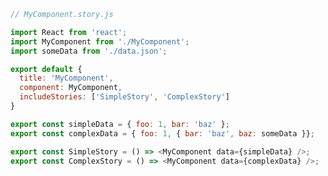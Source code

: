 ```js
// MyComponent.story.js

import React from 'react';
import MyComponent from './MyComponent';
import someData from './data.json';

export default {
  title: 'MyComponent',
  component: MyComponent,
  includeStories: ['SimpleStory', 'ComplexStory']
}

export const simpleData = { foo: 1, bar: 'baz' };
export const complexData = { foo: 1, { bar: 'baz', baz: someData }};

export const SimpleStory = () => <MyComponent data={simpleData} />;
export const ComplexStory = () => <MyComponent data={complexData} />;
```
